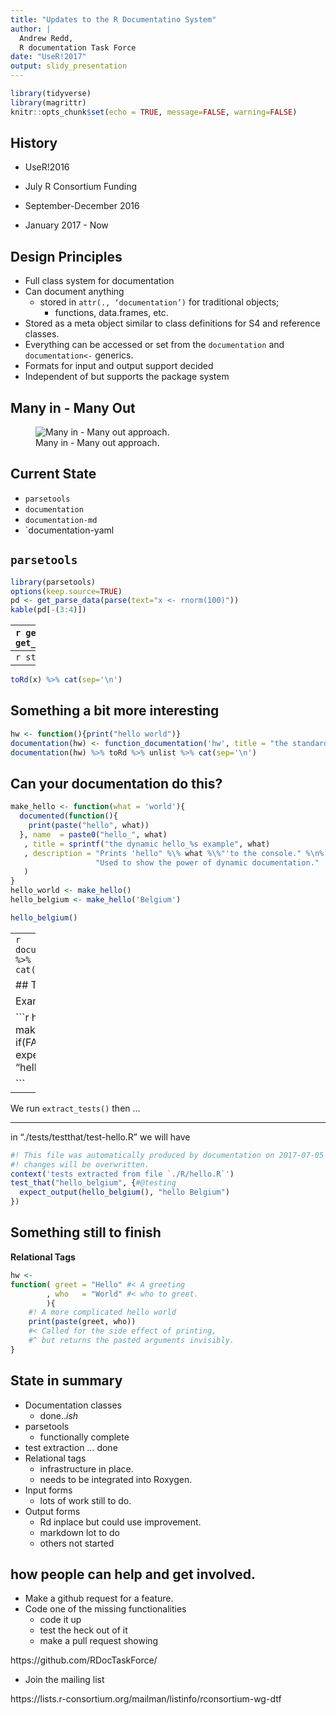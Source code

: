 ```yaml
---
title: "Updates to the R Documentatino System"
author: |
  Andrew Redd,
  R documentation Task Force
date: "UseR!2017"
output: slidy_presentation
---
```


```r
library(tidyverse)
library(magrittr)
knitr::opts_chunk$set(echo = TRUE, message=FALSE, warning=FALSE)
```

## History

* UseR!2016
* July R Consortium Funding

* September-December 2016
* January 2017 - Now


## Design Principles

* Full class system for documentation
* Can document anything
  + stored in `attr(., ‘documentation’)` for traditional objects; 
    - functions, data.frames, etc.
* Stored as a meta object similar to class definitions for S4 and reference classes.
* Everything can be accessed or set from the `documentation` and `documentation<-` generics.
* Formats for input and output support decided
* Independent of but supports the package system


## Many in - Many Out

![Many in - Many out approach.](../Diagram1.svg)


## Current State

* `parsetools`
* `documentation`
* `documentation-md`
* `documentation-yaml

## `parsetools`

```r
library(parsetools)
options(keep.source=TRUE)
pd <- get_parse_data(parse(text="x <- rnorm(100)"))
kable(pd[-(3:4)])
```


------
```r
get_pd_assign_value(pd)
get_pd_assign_variable(pd)
```


## `documentation`

```r
library(documentation)
x <- new('Documentation'
        , title       = "Example documentation"
        , author      = person('Andrew', 'Redd')
        , description = "This is used to demonstrate the class" %\%
                        "system for the documentation package in R"
        , keywords    = "documentation"
        )
```

-----
```r
str(x)
```

-----
```r
toRd(x) %>% cat(sep='\n')
```

## Something a bit more interesting
```r
hw <- function(){print("hello world")}
documentation(hw) <- function_documentation('hw', title = "the standard Hello world")
documentation(hw) %>% toRd %>% unlist %>% cat(sep='\n')
````


## Can your documentation do this?
```r
make_hello <- function(what = 'world'){
  documented(function(){
    print(paste("hello", what))
  }, name  = paste0("hello_", what)
   , title = sprintf("the dynamic hello_%s example", what)
   , description = "Prints 'hello" %\% what %\%"'to the console." %\n%
                   "Used to show the power of dynamic documentation."
   )
}
hello_world <- make_hello()
hello_belgium <- make_hello('Belgium')

hello_belgium()
```

-----
```r
documentation(hello_belgium) %>% toRd %>% unlist %>% cat(sep="\n")
```


## Test extraction

Example R code in "./R/hello.R"

```r
hello_belgium <- make_hello('Belgium')
if(FALSE){#@testing
  expect_output(hello_belgium(), "hello Belgium")
}

```

------

We run `extract_tests()` then ...

------

in "./tests/testthat/test-hello.R" we will have
```r
#! This file was automatically produced by documentation on 2017-07-05 11:00:00
#! changes will be overwritten.
context('tests extracted from file `./R/hello.R`')
test_that("hello_belgium", {#@testing
  expect_output(hello_belgium(), "hello Belgium")
})


```

## Something still to finish
**Relational Tags** 


```r
hw <- 
function( greet = "Hello" #< A greeting 
        , who   = "World" #< who to greet.
        ){
    #! A more complicated hello world
    print(paste(greet, who))
    #< Called for the side effect of printing, 
    #^ but returns the pasted arguments invisibly.
}
```


## State in summary 

* Documentation classes
    + done..*ish*
* parsetools 
    + functionally complete
* test extraction ... done
* Relational tags
    + infrastructure in place.
    + needs to be integrated into Roxygen.
* Input forms
    + lots of work still to do.
* Output forms
    + Rd inplace but could use improvement.
    + markdown lot to do
    + others not started

## how people can help and get involved.

* Make a github request for a feature.
* Code one of the missing functionalities
    + code it up
    + test the heck out of it
    + make a pull request showing

https://github.com/RDocTaskForce/

* Join the mailing list

https://lists.r-consortium.org/mailman/listinfo/rconsortium-wg-dtf

